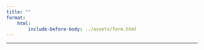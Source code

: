 ```yaml
---
title: ""
format: 
    html:
        include-before-body: ../assets/form.html
---
```


<!-- **Inscrições encerradas.**

Candidatos selecionados para o curso **`R` para Ciência de Dados: Exploração e Visualização de Dados** que acontecerá nos dias 16 e 23 de março: [candidatos selecionados](../assets/selecionados/2024-marco/nomes-selecionados.xlsx). -->

---